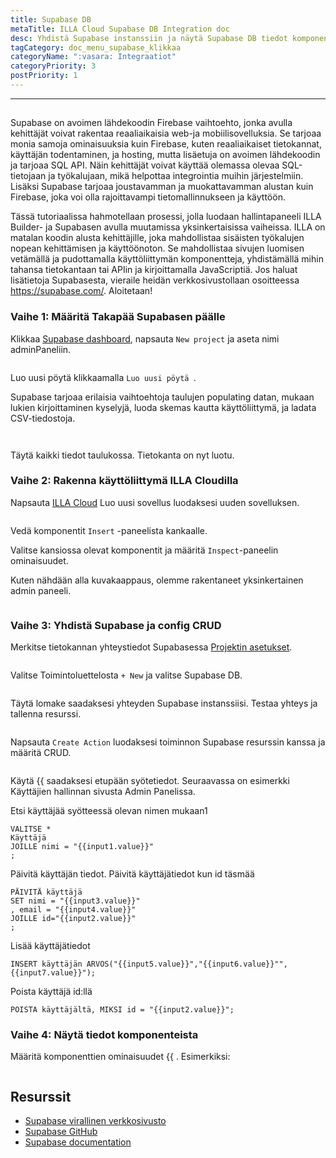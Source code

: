 ```yaml
---
title: Supabase DB
metaTitle: ILLA Cloud Supabase DB Integration doc
desc: Yhdistä Supabase instanssiin ja näytä Supabase DB tiedot komponenteilla
tagCategory: doc_menu_supabase_klikkaa
categoryName: ":vasara: Integraatiot"
categoryPriority: 3
postPriority: 1
---
```


* * *

## <h2 hidden>Supabase DB</h2>

Supabase on avoimen lähdekoodin Firebase vaihtoehto, jonka avulla kehittäjät voivat rakentaa reaaliaikaisia web-ja mobiilisovelluksia. Se tarjoaa monia samoja ominaisuuksia kuin Firebase, kuten reaaliaikaiset tietokannat, käyttäjän todentaminen, ja hosting, mutta lisäetuja on avoimen lähdekoodin ja tarjoaa SQL API. Näin kehittäjät voivat käyttää olemassa olevaa SQL-tietojaan ja työkalujaan, mikä helpottaa integrointia muihin järjestelmiin. Lisäksi Supabase tarjoaa joustavamman ja muokattavamman alustan kuin Firebase, joka voi olla rajoittavampi tietomallinnukseen ja käyttöön.

Tässä tutoriaalissa hahmotellaan prosessi, jolla luodaan hallintapaneeli ILLA Builder- ja Supabasen avulla muutamissa yksinkertaisissa vaiheissa. ILLA on matalan koodin alusta kehittäjille, joka mahdollistaa sisäisten työkalujen nopean kehittämisen ja käyttöönoton. Se mahdollistaa sivujen luomisen vetämällä ja pudottamalla käyttöliittymän komponentteja, yhdistämällä mihin tahansa tietokantaan tai APIin ja kirjoittamalla JavaScriptiä. Jos haluat lisätietoja Supabasesta, vieraile heidän verkkosivustollaan osoitteessa <https://supabase.com/>. Aloitetaan!

### Vaihe 1: Määritä Takapää Supabasen päälle

Klikkaa [Supabase dashboard](https://app.supabase.com/projects), napsauta `New project` ja aseta nimi adminPaneliin.

<img
  src='https://cdn.illacloud.com/official-website/img/docs/assemble/supabase1.png'
  alt=""
/>

Luo uusi pöytä klikkaamalla `Luo uusi pöytä `.

Supabase tarjoaa erilaisia vaihtoehtoja taulujen populating datan, mukaan lukien kirjoittaminen kyselyjä, luoda skemas kautta käyttöliittymä, ja ladata CSV-tiedostoja.

<img
  src='https://cdn.illacloud.com/official-website/img/docs/assemble/supabase2.png'
  alt=""
/>

<img
  src='https://cdn.illacloud.com/official-website/img/docs/assemble/supabase3.png'
  alt=""
/>

Täytä kaikki tiedot taulukossa. Tietokanta on nyt luotu.

### Vaihe 2: Rakenna käyttöliittymä ILLA Cloudilla

Napsauta [ILLA Cloud](https://cloud.illacloud.com) Luo uusi sovellus luodaksesi uuden sovelluksen.

<img
  src='https://cdn.illacloud.com/official-website/img/docs/assemble/supabase4.png'
  alt=""
/>

Vedä komponentit `Insert` -paneelista kankaalle.

Valitse kansiossa olevat komponentit ja määritä `Inspect`-paneelin ominaisuudet.

Kuten nähdään alla kuvakaappaus, olemme rakentaneet yksinkertainen admin paneeli.

<img
  src='https://cdn.illacloud.com/official-website/img/docs/assemble/supabase5.png'
  alt=""
/>

### Vaihe 3: Yhdistä Supabase ja config CRUD

Merkitse tietokannan yhteystiedot Supabasessa [Projektin asetukset](https://app.supabase.com/project/hdcfnsxpwwgboqomdrhp/settings/database).

<img
  src='https://cdn.illacloud.com/official-website/img/docs/assemble/supabase6.png'
  alt=""
/>

Valitse Toimintoluettelosta `+ New` ja valitse Supabase DB.

<img
  src='https://cdn.illacloud.com/official-website/img/docs/assemble/supabase7.png'
  alt=""
/>

Täytä lomake saadaksesi yhteyden Supabase instanssiisi. Testaa yhteys ja tallenna resurssi.

<img
  src='https://cdn.illacloud.com/official-website/img/docs/assemble/supabase8.png'
  alt=""
/>

Napsauta `Create Action` luodaksesi toiminnon Supabase resurssin kanssa ja määritä CRUD.

<img
  src='https://cdn.illacloud.com/official-website/img/docs/assemble/supabase9.png'
  alt=""
/>

Käytä {{ saadaksesi etupään syötetiedot. Seuraavassa on esimerkki Käyttäjien hallinnan sivusta Admin Panelissa.

Etsi käyttäjää syötteessä olevan nimen mukaan1

```
VALITSE *
Käyttäjä
JOILLE nimi = "{{input1.value}}"
;
```

Päivitä käyttäjän tiedot. Päivitä käyttäjätiedot kun id täsmää

```
PÄIVITÄ käyttäjä
SET nimi = "{{input3.value}}"
, email = "{{input4.value}}"
JOILLE id="{{input2.value}}"
;
```

Lisää käyttäjätiedot

```
INSERT käyttäjän ARVOS("{{input5.value}}","{{input6.value}}"",{{input7.value}}");
```

Poista käyttäjä id:llä

```
POISTA käyttäjältä, MIKSI id = "{{input2.value}}";
```

### Vaihe 4: Näytä tiedot komponenteista

Määritä komponenttien ominaisuudet {{ . Esimerkiksi:

<img
  src='https://cdn.illacloud.com/official-website/img/docs/assemble/supabase10.png'
  alt=""
/>

## Resurssit

-   [Supabase virallinen verkkosivusto](https://supabase.com/)
-   [Supabase GitHub](https://github.com/supabase/supabase)
-   [Supabase documentation](https://supabase.com/docs)
